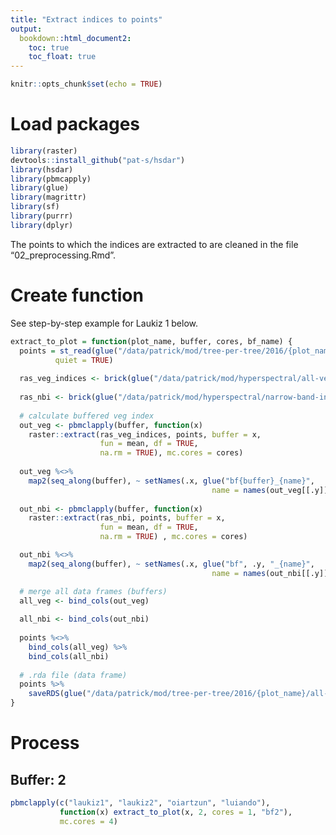 ```yaml
---
title: "Extract indices to points"
output: 
  bookdown::html_document2:
    toc: true
    toc_float: true
---
```


```r
knitr::opts_chunk$set(echo = TRUE)
```

# Load packages

```r
library(raster)
devtools::install_github("pat-s/hsdar")
library(hsdar)
library(pbmcapply)
library(glue)
library(magrittr)
library(sf)
library(purrr)
library(dplyr)
```

The points to which the indices are extracted to are cleaned in the file "02_preprocessing.Rmd".

# Create function

See step-by-step example for Laukiz 1 below.

```r
extract_to_plot = function(plot_name, buffer, cores, bf_name) {
  points = st_read(glue("/data/patrick/mod/tree-per-tree/2016/{plot_name}/{plot_name}.gpkg"),
          quiet = TRUE)
  
  ras_veg_indices <- brick(glue("/data/patrick/mod/hyperspectral/all-veg-indices/{plot_name}.grd"))
  
  ras_nbi <- brick(glue("/data/patrick/mod/hyperspectral/narrow-band-indices/narrow-band-indices-{plot_name}.grd"))
  
  # calculate buffered veg index
  out_veg <- pbmclapply(buffer, function(x) 
    raster::extract(ras_veg_indices, points, buffer = x, 
                    fun = mean, df = TRUE,
                    na.rm = TRUE), mc.cores = cores)
  
  out_veg %<>% 
    map2(seq_along(buffer), ~ setNames(.x, glue("bf{buffer}_{name}", 
                                             name = names(out_veg[[.y]]))))
  
  out_nbi <- pbmclapply(buffer, function(x)
    raster::extract(ras_nbi, points, buffer = x,
                    fun = mean, df = TRUE,
                    na.rm = TRUE) , mc.cores = cores)

  out_nbi %<>%
    map2(seq_along(buffer), ~ setNames(.x, glue("bf", .y, "_{name}",
                                             name = names(out_nbi[[.y]]))))

  # merge all data frames (buffers)
  all_veg <- bind_cols(out_veg)
  
  all_nbi <- bind_cols(out_nbi)
  
  points %<>% 
    bind_cols(all_veg) %>% 
    bind_cols(all_nbi)
  
  # .rda file (data frame)
  points %>% 
    saveRDS(glue("/data/patrick/mod/tree-per-tree/2016/{plot_name}/all-indices-{plot_name}_{bf_name}.rda"))
}
```

# Process

## Buffer: 2

```r
pbmclapply(c("laukiz1", "laukiz2", "oiartzun", "luiando"), 
           function(x) extract_to_plot(x, 2, cores = 1, "bf2"), 
           mc.cores = 4)
```

<!-- ## Buffer: 1 - 10 -->

<!-- ```{r} -->
<!-- pbmclapply(c("laukiz1", "laukiz2", "oiartzun", "luiando"),  -->
<!--            function(x) extract_to_plot(x, seq(1:10), cores = 10, "bf1-10"),  -->
<!--            mc.cores = 4) -->
<!-- ``` -->

<!-- ## Buffer: 1,5,10,15,20 -->

<!-- ```{r} -->
<!-- pbmclapply(c("laukiz1", "laukiz2", "oiartzun", "luiando"),  -->
<!--            function(x) extract_to_plot(x, c(1, 5, 10, 15, 20), cores = 5, "bf1-5-10-15-20"),  -->
<!--            mc.cores = 4) -->
<!-- ``` -->

<!-- ## Buffer: 1, 10, 20, 30, 40, 50 -->

<!-- ```{r} -->
<!-- pbmclapply(c("laukiz1", "laukiz2", "oiartzun", "luiando"),  -->
<!--            function(x) extract_to_plot(x, c(1, 10, 20, 30, 40, 50), cores = 6,  -->
<!--                                        "bf1-10-20-30-40-50"),  -->
<!--            mc.cores = 2) # due to RAM consumption -->
<!-- ``` -->
